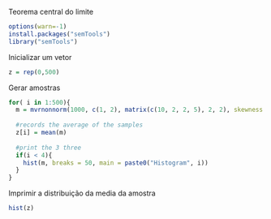 Teorema central do limite
```r
options(warn=-1)
install.packages("semTools")
library("semTools")
```
Inicializar um vetor
```r
z = rep(0,500)
```
Gerar amostras
```r
for( i in 1:500){
  m = mvrnonnorm(1000, c(1, 2), matrix(c(10, 2, 2, 5), 2, 2), skewness = c(5, 2), kurtosis = c(3,3))
  
  #records the average of the samples
  z[i] = mean(m)
  
  #print the 3 three
  if(i < 4){
    hist(m, breaks = 50, main = paste0("Histogram", i))
  }
}
```
Imprimir a distribuição da media da amostra
```r
hist(z)
```

